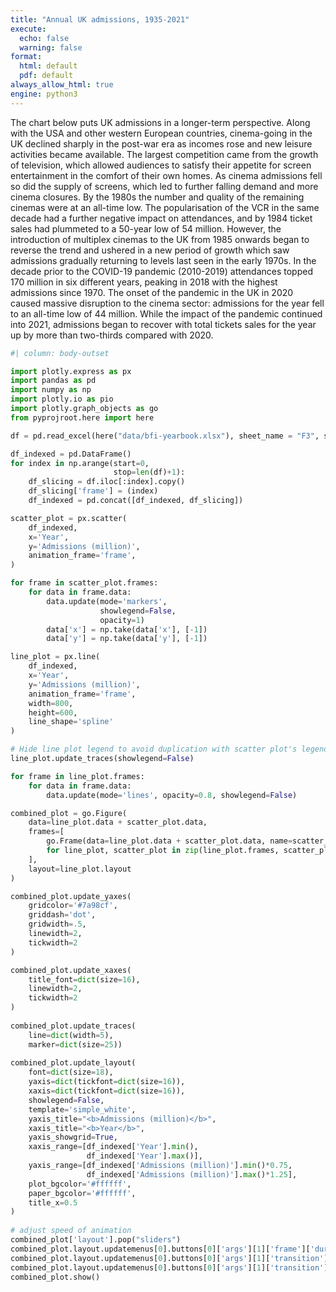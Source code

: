 ```yaml
---
title: "Annual UK admissions, 1935-2021"
execute: 
  echo: false
  warning: false
format:
  html: default
  pdf: default
always_allow_html: true
engine: python3
---
```


The chart below puts UK admissions in a longer-term perspective. Along with the USA and other western European countries, cinema-going in the UK declined sharply in the post-war era as incomes rose and new leisure activities became available. The largest competition came from the growth of television, which allowed audiences to satisfy their appetite for screen entertainment in the comfort of their own homes. As cinema admissions fell so did the supply of screens, which led to further falling demand and more cinema closures. By the 1980s the number and quality of the remaining cinemas were at an all-time low. The popularisation of the VCR in the same decade had a further negative impact on attendances, and by 1984 ticket sales had plummeted to a 50-year low of 54 million. However, the introduction of multiplex cinemas to the UK from 1985 onwards began to reverse the trend and ushered in a new period of growth which saw admissions gradually returning to levels last seen in the early 1970s. In the decade prior to the COVID-19 pandemic (2010-2019) attendances topped 170 million in six different years, peaking in 2018 with the highest admissions since 1970. The onset of the pandemic in the UK in 2020 caused massive disruption to the cinema sector: admissions for the year fell to an all-time low of 44 million. While the impact of the pandemic continued into 2021, admissions began to recover with total tickets sales for the year up by more than two-thirds compared with 2020.

```python
#| column: body-outset

import plotly.express as px
import pandas as pd
import numpy as np
import plotly.io as pio
import plotly.graph_objects as go
from pyprojroot.here import here

df = pd.read_excel(here("data/bfi-yearbook.xlsx"), sheet_name = "F3", skiprows = [0, 89])

df_indexed = pd.DataFrame()
for index in np.arange(start=0,
                       stop=len(df)+1):
    df_slicing = df.iloc[:index].copy()
    df_slicing['frame'] = (index)
    df_indexed = pd.concat([df_indexed, df_slicing])

scatter_plot = px.scatter(
    df_indexed,
    x='Year',
    y='Admissions (million)',
    animation_frame='frame',
)

for frame in scatter_plot.frames:
    for data in frame.data:
        data.update(mode='markers',
                    showlegend=False,
                    opacity=1)
        data['x'] = np.take(data['x'], [-1])
        data['y'] = np.take(data['y'], [-1])

line_plot = px.line(
    df_indexed,
    x='Year',
    y='Admissions (million)',
    animation_frame='frame',
    width=800,
    height=600,
    line_shape='spline'
)

# Hide line plot legend to avoid duplication with scatter plot's legend
line_plot.update_traces(showlegend=False)  

for frame in line_plot.frames:
    for data in frame.data:
        data.update(mode='lines', opacity=0.8, showlegend=False)

combined_plot = go.Figure(
    data=line_plot.data + scatter_plot.data,
    frames=[
        go.Frame(data=line_plot.data + scatter_plot.data, name=scatter_plot.name)
        for line_plot, scatter_plot in zip(line_plot.frames, scatter_plot.frames)
    ],
    layout=line_plot.layout
)

combined_plot.update_yaxes(
    gridcolor='#7a98cf',
    griddash='dot',
    gridwidth=.5,
    linewidth=2,
    tickwidth=2
)

combined_plot.update_xaxes(
    title_font=dict(size=16),
    linewidth=2,
    tickwidth=2
)
 
combined_plot.update_traces(
    line=dict(width=5),
    marker=dict(size=25))
 
combined_plot.update_layout(
    font=dict(size=18),
    yaxis=dict(tickfont=dict(size=16)),
    xaxis=dict(tickfont=dict(size=16)),
    showlegend=False,
    template='simple_white',
    yaxis_title="<b>Admissions (million)</b>",
    xaxis_title="<b>Year</b>",
    yaxis_showgrid=True,
    xaxis_range=[df_indexed['Year'].min(),
                 df_indexed['Year'].max()],
    yaxis_range=[df_indexed['Admissions (million)'].min()*0.75,
                 df_indexed['Admissions (million)'].max()*1.25],
    plot_bgcolor='#ffffff',
    paper_bgcolor='#ffffff',
    title_x=0.5
)
 
# adjust speed of animation
combined_plot['layout'].pop("sliders")
combined_plot.layout.updatemenus[0].buttons[0]['args'][1]['frame']['duration'] = 120
combined_plot.layout.updatemenus[0].buttons[0]['args'][1]['transition']['duration'] = 50
combined_plot.layout.updatemenus[0].buttons[0]['args'][1]['transition']['redraw'] = False
combined_plot.show()
```